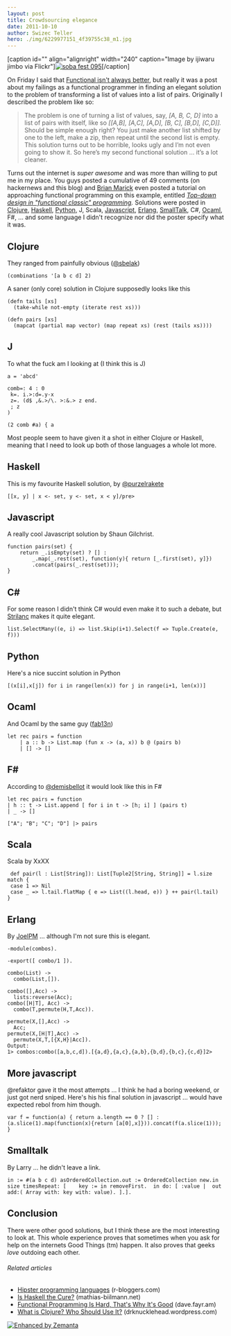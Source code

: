 ```yaml
---
layout: post
title: Crowdsourcing elegance
date: 2011-10-10
author: Swizec Teller
hero: ./img/6229977151_4f39755c38_m1.jpg
---
```


\[caption id="" align="alignright" width="240" caption="Image by ijiwaru jimbo via Flickr"][![soba fest 095](./img/6229977151_4f39755c38_m1.jpg "soba fest 095")](http://www.flickr.com/photos/17291033@N00/6229977151)\[/caption]

On Friday I said that [Functional isn't always better](http://swizec.com/blog/functional-isnt-always-better/swizec/2591 "Functional isn’t always better"), but really it was a post about my failings as a functional programmer in finding an elegant solution to the problem of transforming a list of values into a list of pairs. Originally I described the problem like so:

> The problem is one of turning a list of values, say, _\[A, B, C, D]_ into a list of pairs with itself, like so _\[\[A,B], \[A,C], \[A,D], \[B, C], \[B,D], \[C,D]]._ Should be simple enough right? You just make another list shifted by one to the left, make a zip, then repeat until the second list is empty. This solution turns out to be horrible, looks ugly and I’m not even going to show it. So here’s my second functional solution … it’s a lot cleaner.

Turns out the internet is _super awesome_ and was more than willing to put me in my place. You guys posted a cumulative of 49 comments (on hackernews and this blog) and [Brian Marick](http://exampler.com/) even posted a tutorial on approaching functional programming on this example, entitled _[Top-down design in "functional classic" programming](http://www.exampler.com/blog/2011/10/07/top-down-design-in-functional-classic-programming-2/)._ Solutions were posted in [Clojure](http://clojure.org "Clojure"), [Haskell](http://haskell.org "Haskell (programming language)"), [Python](http://www.python.org/ "Python (programming language)"), J, Scala, [Javascript](http://en.wikipedia.org/wiki/JavaScript "JavaScript"), [Erlang](http://www.erlang.org "Erlang (programming language)"), [SmallTalk](http://en.wikipedia.org/wiki/Smalltalk "Smalltalk"), C#, [Ocaml](http://caml.inria.fr/index.en.html "Objective Caml"), F#, ... and some language I didn't recognize nor did the poster specify what it was.

## Clojure

They ranged from painfully obvious ([@sbelak](http://twitter.com/sbelak))

    (combinations '[a b c d] 2)

A saner (only core) solution in Clojure supposedly looks like this

    (defn tails [xs]
      (take-while not-empty (iterate rest xs)))

    (defn pairs [xs]                                            
      (mapcat (partial map vector) (map repeat xs) (rest (tails xs))))

## J

To what the fuck am I looking at (I think this is J)

    a = 'abcd'

    comb=: 4 : 0
     k=. i.>:d=.y-x
     z=. (d$ ,&.>/\. >:&.> z end.
     ; z
    )

    (2 comb #a) { a

Most people seem to have given it a shot in either Clojure or Haskell, meaning that I need to look up both of those languages a whole lot more.

## Haskell

This is my favourite Haskell solution, by [@purzelrakete](https://twitter.com/#!/purzelrakete)

    [[x, y] | x <- set, y <- set, x < y]/pre>

## Javascript

A really cool Javascript solution by Shaun Gilchrist.

    function pairs(set) {
        return _.isEmpty(set) ? [] : 
            _.map(_.rest(set), function(y){ return [_.first(set), y]})
            .concat(pairs(_.rest(set)));
    }

## C#

For some reason I didn't think C# would even make it to such a debate, but [Strilanc](http://news.ycombinator.com/user?id=Strilanc) makes it quite elegant.

    list.SelectMany((e, i) => list.Skip(i+1).Select(f => Tuple.Create(e, f)))

## Python

Here's a nice succint solution in Python

    [(x[i],x[j]) for i in range(len(x)) for j in range(i+1, len(x))]

## Ocaml

And Ocaml by the same guy ([fab13n](http://news.ycombinator.com/user?id=fab13n))

    let rec pairs = function
        | a :: b -> List.map (fun x -> (a, x)) b @ (pairs b)
        | [] -> []

## F#

According to [@demisbellot](http://twitter.com/demisbellot) it would look like this in F#

    let rec pairs = function 
    | h :: t -> List.append [ for i in t -> [h; i] ] (pairs t) 
    | _ -> []  

    ["A"; "B"; "C"; "D"] |> pairs

## Scala

Scala by XxXX

     def pair(l : List[String]): List[Tuple2[String, String]] = l.size match {
     case 1 => Nil
     case _ => l.tail.flatMap { e => List((l.head, e)) } ++ pair(l.tail) 
    }

## Erlang

By [JoelPM](http://joelpm.com/) ... although I'm not sure this is elegant.

    -module(combos).

    -export([ combo/1 ]).

    combo(List) ->
      combo(List,[]).

    combo([],Acc) ->
      lists:reverse(Acc);
    combo([H|T], Acc) ->
      combo(T,permute(H,T,Acc)).

    permute(X,[],Acc) ->
      Acc;
    permute(X,[H|T],Acc) ->
      permute(X,T,[{X,H}|Acc]).
    Output:
    1> combos:combo([a,b,c,d]).[{a,d},{a,c},{a,b},{b,d},{b,c},{c,d}]2>

## More javascript

@refaktor gave it the most attempts ... I think he had a boring weekend, or just got nerd sniped. Here's his his final solution in javascript ... would have expected rebol from him though.

    var f = function(a) { return a.length == 0 ? [] : (a.slice(1).map(function(x){return [a[0],x]})).concat(f(a.slice(1))); }

## Smalltalk

By Larry ... he didn't leave a link.

    in := #(a b c d) asOrderedCollection.out := OrderedCollection new.in size timesRepeat: [	key := in removeFirst.	in do: [ :value |  out add:( Array with: key with: value). ].].

## Conclusion

There were other good solutions, but I think these are the most interesting to look at. This whole experience proves that sometimes when you ask for help on the internets Good Things (tm) happen. It also proves that geeks _love_ outdoing each other.

###### Related articles

-   [Hipster programming languages](http://www.r-bloggers.com/hipster-programming-languages/) (r-bloggers.com)
-   [Is Haskell the Cure?](http://mathias-biilmann.net/posts/2011/10/is-haskell-the-cure) (mathias-biilmann.net)
-   [Functional Programming Is Hard, That's Why It's Good](http://dave.fayr.am/posts/2011-08-19-lets-go-shopping.html) (dave.fayr.am)
-   [What is Clojure? Who Should Use It?](http://drknucklehead.wordpress.com/2011/10/02/what-is-clojure-who-should-use-it/) (drknucklehead.wordpress.com)

[![Enhanced by Zemanta](http://img.zemanta.com/zemified_e.png?x-id=6bdf0ca8-ad82-4ee8-a403-c51e98c02053)](http://www.zemanta.com/ "Enhanced by Zemanta")
